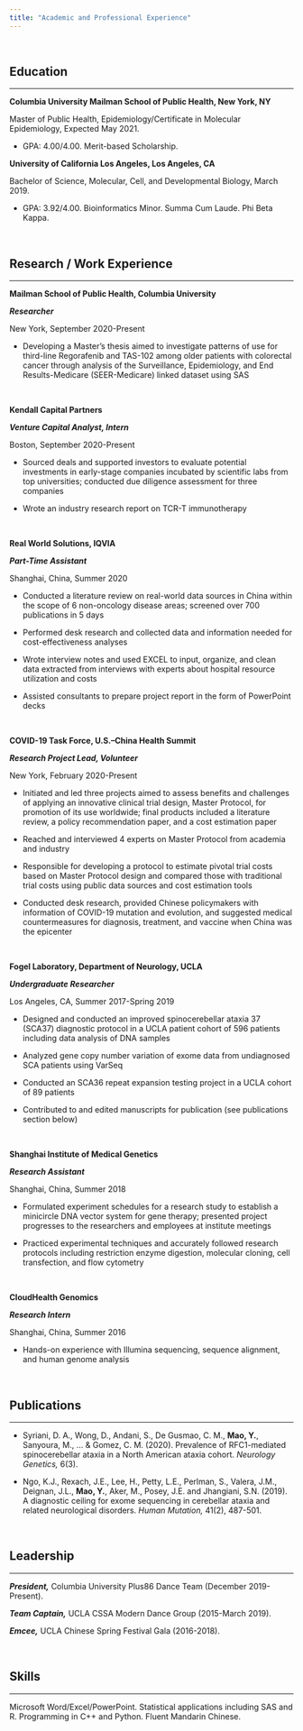 ```yaml
---
title: "Academic and Professional Experience"
---
```


\

## Education

***

**Columbia University Mailman School of Public Health, New York, NY**

Master of Public Health, Epidemiology/Certificate in Molecular Epidemiology, Expected May 2021.

* GPA: 4.00/4.00. Merit-based Scholarship.


**University of California Los Angeles, Los Angeles, CA**

Bachelor of Science, Molecular, Cell, and Developmental Biology, March 2019.	 

* GPA: 3.92/4.00. Bioinformatics Minor. Summa Cum Laude. Phi Beta Kappa.

\

## Research / Work Experience

***

**Mailman School of Public Health, Columbia University**			

**_Researcher_**

New York, September 2020-Present

* Developing a Master’s thesis aimed to investigate patterns of use for third-line Regorafenib and TAS-102 among older patients with colorectal cancer through analysis of the Surveillance, Epidemiology, and End Results-Medicare (SEER-Medicare) linked dataset using SAS

\

**Kendall Capital Partners**

**_Venture Capital Analyst, Intern_**

Boston, September 2020-Present

* Sourced deals and supported investors to evaluate potential investments in early-stage companies incubated by scientific labs from top universities; conducted due diligence assessment for three companies

* Wrote an industry research report on TCR-T immunotherapy

\

**Real World Solutions, IQVIA**

**_Part-Time Assistant_**

Shanghai, China, Summer 2020

*	Conducted a literature review on real-world data sources in China within the scope of 6 non-oncology disease areas; screened over 700 publications in 5 days

*	Performed desk research and collected data and information needed for cost-effectiveness analyses

*	Wrote interview notes and used EXCEL to input, organize, and clean data extracted from interviews with experts about hospital resource utilization and costs

*	Assisted consultants to prepare project report in the form of PowerPoint decks

\

**COVID-19 Task Force, U.S.–China Health Summit**	 

**_Research Project Lead, Volunteer_**

New York, February 2020-Present

*	Initiated and led three projects aimed to assess benefits and challenges of applying an innovative clinical trial design, Master Protocol, for promotion of its use worldwide; final products included a literature review, a policy recommendation paper, and a cost estimation paper

*	Reached and interviewed 4 experts on Master Protocol from academia and industry

*	Responsible for developing a protocol to estimate pivotal trial costs based on Master Protocol design and compared those with traditional trial costs using public data sources and cost estimation tools

*	Conducted desk research, provided Chinese policymakers with information of COVID-19 mutation and evolution, and suggested medical countermeasures for diagnosis, treatment, and vaccine when China was the epicenter

\

**Fogel Laboratory, Department of Neurology, UCLA**                             

**_Undergraduate Researcher_**	

Los Angeles, CA, Summer 2017-Spring 2019

*	Designed and conducted an improved spinocerebellar ataxia 37 (SCA37) diagnostic protocol in a UCLA patient cohort of 596 patients including data analysis of DNA samples

*	Analyzed gene copy number variation of exome data from undiagnosed SCA patients using VarSeq

*	Conducted an SCA36 repeat expansion testing project in a UCLA cohort of 89 patients

*	Contributed to and edited manuscripts for publication (see publications section below)

\

**Shanghai Institute of Medical Genetics**

**_Research Assistant_**

Shanghai, China, Summer 2018

*	Formulated experiment schedules for a research study to establish a minicircle DNA vector system for gene therapy; presented project progresses to the researchers and employees at institute meetings

*	Practiced experimental techniques and accurately followed research protocols including restriction enzyme digestion, molecular cloning, cell transfection, and flow cytometry

\

**CloudHealth Genomics**          

**_Research Intern_**

Shanghai, China, Summer 2016

*	Hands-on experience with Illumina sequencing, sequence alignment, and human genome analysis

\

## Publications

***

* Syriani, D. A., Wong, D., Andani, S., De Gusmao, C. M., **Mao, Y.**, Sanyoura, M., ... & Gomez, C. M. (2020). Prevalence of RFC1-mediated spinocerebellar ataxia in a North American ataxia cohort. _Neurology Genetics,_ 6(3).

*	Ngo, K.J., Rexach, J.E., Lee, H., Petty, L.E., Perlman, S., Valera, J.M., Deignan, J.L., **Mao, Y.**, Aker, M., Posey, J.E. and Jhangiani, S.N. (2019). A diagnostic ceiling for exome sequencing in cerebellar ataxia and related neurological disorders. _Human Mutation,_ 41(2), 487-501.

\

## Leadership

***

**_President,_** Columbia University Plus86 Dance Team (December 2019-Present). 

**_Team Captain,_** UCLA CSSA Modern Dance Group (2015-March 2019). 

**_Emcee,_** UCLA Chinese Spring Festival Gala (2016-2018).
                                                            
\

## Skills

***

Microsoft Word/Excel/PowerPoint. Statistical applications including SAS and R. Programming in C++ and Python. Fluent Mandarin Chinese.

